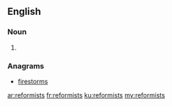 ==English==

===Noun===
{{head|en|plural}}

# {{plural of|reformist|lang=en}}

===Anagrams===
* [[firestorms#English|firestorms]]

[[ar:reformists]]
[[fr:reformists]]
[[ku:reformists]]
[[my:reformists]]